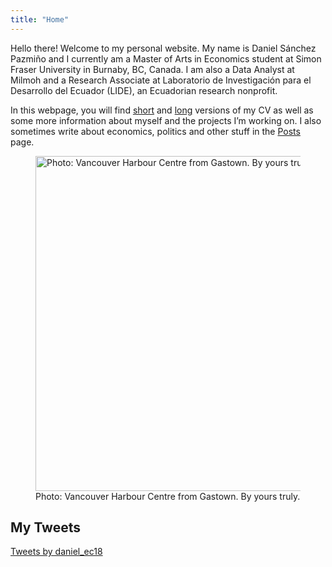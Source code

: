 ```yaml
---
title: "Home"
---
```


Hello there! Welcome to my personal website. My name is Daniel Sánchez Pazmiño and I currently am a Master of Arts in Economics student at Simon Fraser University in Burnaby, BC, Canada. I am also a Data Analyst at Milmoh and a Research Associate at Laboratorio de Investigación para el Desarrollo del Ecuador (LIDE), an Ecuadorian research nonprofit.

In this webpage, you will find [short](files/cv/daniel_sanchez_cv_shorter.pdf) and [long](files/cv/daniel_sanchez_cv.pdf) versions of my CV as well as some more information about myself and the projects I'm working on. I also sometimes write about economics, politics and other stuff in the [Posts](posts_home.qmd) page.

![Photo: Vancouver Harbour Centre from Gastown. By yours truly.](icon.jpeg){fig-align="center" width="536"}

## My Tweets

<a class="twitter-timeline" data-theme="dark" href="https://twitter.com/daniel_ec18?ref_src=twsrc%5Etfw">Tweets by daniel_ec18</a>

```{=html}
<script async src="https://platform.twitter.com/widgets.js" charset="utf-8"></script>
```
